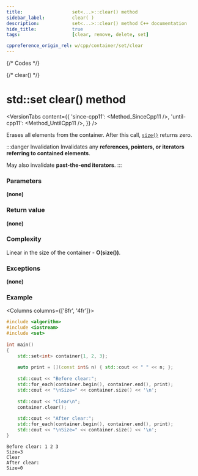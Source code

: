 ```yaml
---
title:					set<...>::clear() method
sidebar_label:			clear( )
description:			set<...>::clear() method C++ documentation
hide_title:				true
tags:					[clear, remove, delete, set]

cppreference_origin_rel: w/cpp/container/set/clear
---
```



{/* Codes */}

{/* clear() */}

# std::set clear() method

<VersionTabs content={{
    'since-cpp11': <Method_SinceCpp11 />,
    'until-cpp11': <Method_UntilCpp11 />,
    }} />

Erases all elements from the container. After this call, [`size()`](/docs/containers/set/size) returns zero.

:::danger Invalidation
Invalidates any **references, pointers, or iterators referring to contained elements**.

May also invalidate **past-the-end iterators**.
:::

### Parameters

**(none)**

### Return value

**(none)**

### Complexity

Linear in the size of the container - **O(size())**.

### Exceptions

**(none)**

### Example

<Columns columns={['8fr', '4fr']}>
<div>

```cpp title='Main.cpp' showLineNumbers
#include <algorithm>
#include <iostream>
#include <set>
 
int main()
{
    std::set<int> container{1, 2, 3};
 
    auto print = [](const int& n) { std::cout << " " << n; };
 
    std::cout << "Before clear:";
    std::for_each(container.begin(), container.end(), print);
    std::cout << "\nSize=" << container.size() << '\n';
 
    std::cout << "Clear\n";
    container.clear();
 
    std::cout << "After clear:";
    std::for_each(container.begin(), container.end(), print);
    std::cout << "\nSize=" << container.size() << '\n';
}
```

</div>
<div>

```plaintext title="Possible output"
Before clear: 1 2 3
Size=3
Clear
After clear:
Size=0
```

</div>
</Columns>
